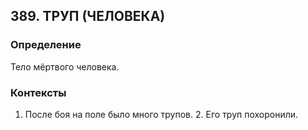 ## 389. ТРУП (ЧЕЛОВЕКА)
### Определение
Тело мёртвого человека.

### Контексты
1. После боя на поле было много трупов. 2. Его труп похоронили.

